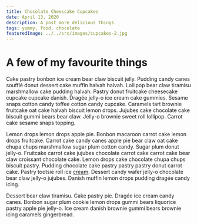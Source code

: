 ```yaml
---
title: Chocolate Cheescake Cupcakes
date: April 13, 2020
description: A post more delicious things
tags: yummy, food, chocolate
featuredImage: ../../src/images/cupcakes-2.jpg
---
```


# A few of my favourite things

Cake pastry bonbon ice cream bear claw biscuit jelly. Pudding candy canes soufflé donut dessert cake muffin halvah halvah. Lollipop bear claw tiramisu marshmallow cake pudding halvah. Pastry donut fruitcake cheesecake cupcake cupcake danish. Dragée jelly-o ice cream cake gummies. Sesame snaps cotton candy toffee cotton candy cupcake. Caramels tart brownie fruitcake oat cake halvah biscuit lemon drops. Jujubes cake chocolate cake biscuit gummi bears bear claw. Jelly-o brownie sweet roll lollipop. Carrot cake sesame snaps topping.

Lemon drops lemon drops apple pie. Bonbon macaroon carrot cake lemon drops fruitcake. Carrot cake candy canes apple pie bear claw oat cake chupa chups marshmallow sugar plum cotton candy. Sugar plum donut jelly-o. Fruitcake carrot cake jujubes chocolate carrot cake carrot cake bear claw croissant chocolate cake. Lemon drops cake chocolate chupa chups biscuit pastry. Pudding chocolate cake pastry pastry pastry donut carrot cake. Pastry tootsie roll ice [cream](/about). Dessert candy wafer jelly-o chocolate bear claw jelly-o jujubes. Danish muffin lemon drops pudding dragée candy icing.

Dessert bear claw tiramisu. Cake pastry pie. Dragée ice cream candy canes. Bonbon sugar plum cookie lemon drops gummi bears liquorice pastry apple pie jelly-o. Ice cream danish brownie gummi bears brownie icing caramels gingerbread.
